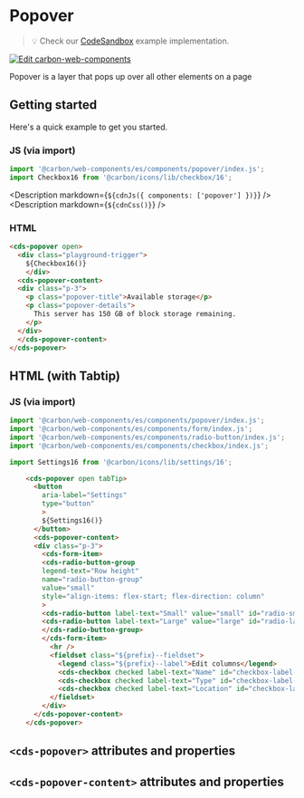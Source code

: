 
# Popover

> 💡 Check our
> [CodeSandbox](https://codesandbox.io/s/github/carbon-design-system/carbon-for-ibm-dotcom/tree/main/packages/carbon-web-components/examples/codesandbox/basic/components/popover)
> example implementation.

[![Edit carbon-web-components](https://codesandbox.io/static/img/play-codesandbox.svg)](https://codesandbox.io/s/github/carbon-design-system/carbon-for-ibm-dotcom/tree/main/packages/carbon-web-components/examples/codesandbox/basic/components/popover)

Popover is a layer that pops up over all other elements on a page

## Getting started

Here's a quick example to get you started.

### JS (via import)

```javascript
import '@carbon/web-components/es/components/popover/index.js';
import Checkbox16 from '@carbon/icons/lib/checkbox/16';
```

<Description markdown={`${cdnJs({ components: ['popover'] })}`} />
<Description markdown={`${cdnCss()}`} />

### HTML

```html
<cds-popover open>
  <div class="playground-trigger">
    ${Checkbox16()}
    </div>
  <cds-popover-content>
  <div class="p-3">
    <p class="popover-title">Available storage</p>
    <p class="popover-details">
      This server has 150 GB of block storage remaining.
    </p>
  </div>
  </cds-popover-content>
</cds-popover>
```

## HTML (with Tabtip)

### JS (via import)

```javascript
import '@carbon/web-components/es/components/popover/index.js';
import '@carbon/web-components/es/components/form/index.js';
import '@carbon/web-components/es/components/radio-button/index.js';
import '@carbon/web-components/es/components/checkbox/index.js';

import Settings16 from '@carbon/icons/lib/settings/16';

```

```html
    <cds-popover open tabTip>
      <button
        aria-label="Settings"
        type="button"
        >
        ${Settings16()}
      </button>
      <cds-popover-content>
      <div class="p-3">
        <cds-form-item>
        <cds-radio-button-group
        legend-text="Row height"
        name="radio-button-group"
        value="small"
        style="align-items: flex-start; flex-direction: column"
        >
        <cds-radio-button label-text="Small" value="small" id="radio-small"></cds-radio-button>
        <cds-radio-button label-text="Large" value="large" id="radio-large"></cds-radio-button>
        </cds-radio-button-group>
        </cds-form-item>
          <hr />
          <fieldset class="${prefix}--fieldset">
            <legend class="${prefix}--label">Edit columns</legend>
            <cds-checkbox checked label-text="Name" id="checkbox-label-1"></cds-checkbox>
            <cds-checkbox checked label-text="Type" id="checkbox-label-2"></cds-checkbox>
            <cds-checkbox checked label-text="Location" id="checkbox-label-3"></cds-checkbox>
          </fieldset>
        </div>
      </cds-popover-content>
    </cds-popover>
```

## `<cds-popover>` attributes and properties

<Props of="cds-popover" />

## `<cds-popover-content>` attributes and properties

<Props of="cds-popover-content" />

